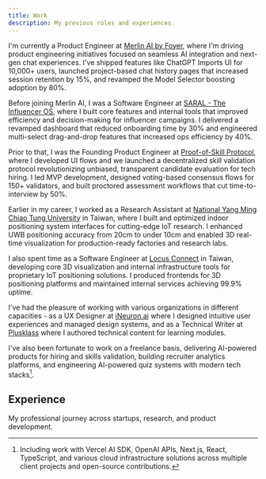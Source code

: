 ```yaml
---
title: Work
description: My previous roles and experiences.
---
```


I'm currently a Product Engineer at [Merlin AI by Foyer](https://getmerlin.in), where I'm driving product engineering initiatives focused on seamless AI integration and next-gen chat experiences. I've shipped features like ChatGPT Imports UI for 10,000+ users, launched project-based chat history pages that increased session retention by 15%, and revamped the Model Selector boosting adoption by 80%.

Before joining Merlin AI, I was a Software Engineer at [SARAL - The Influencer OS](https://getsaral.com), where I built core features and internal tools that improved efficiency and decision-making for influencer campaigns. I delivered a revamped dashboard that reduced onboarding time by 30% and engineered multi-select drag-and-drop features that increased ops efficiency by 40%.

Prior to that, I was the Founding Product Engineer at [Proof-of-Skill Protocol](https://proofofskill.org), where I developed UI flows and we launched a decentralized skill validation protocol revolutionizing unbiased, transparent candidate evaluation for tech hiring. I led MVP development, designed voting-based consensus flows for 150+ validators, and built proctored assessment workflows that cut time-to-interview by 50%.

Earlier in my career, I worked as a Research Assistant at [National Yang Ming Chiao Tung University](https://www.nycu.edu.tw/) in Taiwan, where I built and optimized indoor positioning system interfaces for cutting-edge IoT research. I enhanced UWB positioning accuracy from 20cm to under 10cm and enabled 3D real-time visualization for production-ready factories and research labs.

I also spent time as a Software Engineer at [Locus Connect](https://www.locusconnect.com/) in Taiwan, developing core 3D visualization and internal infrastructure tools for proprietary IoT positioning solutions. I produced frontends for 3D positioning platforms and maintained internal services achieving 99.9% uptime.

I've had the pleasure of working with various organizations in different capacities - as a UX Designer at [iNeuron.ai](https://www.ineuron.ai/) where I designed intuitive user experiences and managed design systems, and as a Technical Writer at [Plusklass](https://www.plusklass.com/) where I authored technical content for learning modules.

I've also been fortunate to work on a freelance basis, delivering AI-powered products for hiring and skills validation, building recruiter analytics platforms, and engineering AI-powered quiz systems with modern tech stacks[^1].

## Experience

My professional journey across startups, research, and product development.

<Timeline />

[^1]: Including work with Vercel AI SDK, OpenAI APIs, Next.js, React, TypeScript, and various cloud infrastructure solutions across multiple client projects and open-source contributions.
